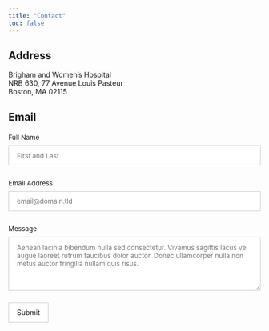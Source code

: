 ```yaml
---
title: "Contact"
toc: false
---
```


## Address

Brigham and Women's Hospital <br>
NRB 630, 77 Avenue Louis Pasteur <br>
Boston, MA 02115 <br>

## Email

<form id="fs-frm" name="simple-contact-form" accept-charset="utf-8" action="https://formspree.io/f/woldham@bwh.harvard.edu" method="post">
  <fieldset id="fs-frm-inputs">
    <label for="full-name">Full Name</label>
    <input type="text" name="name" id="full-name" placeholder="First and Last" required="">
    <label for="email-address">Email Address</label>
    <input type="email" name="_replyto" id="email-address" placeholder="email@domain.tld" required="">
    <label for="message">Message</label>
    <textarea rows="5" name="message" id="message" placeholder="Aenean lacinia bibendum nulla sed consectetur. Vivamus sagittis lacus vel augue laoreet rutrum faucibus dolor auctor. Donec ullamcorper nulla non metus auctor fringilla nullam quis risus." required=""></textarea>
    <input type="hidden" name="_subject" id="email-subject" value="Contact Form Submission">
  </fieldset>
  <input type="submit" value="Submit">
</form><style>/* reset */
#fs-frm input,
#fs-frm select,
#fs-frm textarea,
#fs-frm fieldset,
#fs-frm optgroup,
#fs-frm label,
#fs-frm #card-element:disabled {
  font-family: inherit;
  font-size: 100%;
  color: inherit;
  border: none;
  border-radius: 0;
  display: block;
  width: 100%;
  padding: 0;
  margin: 0;
  -webkit-appearance: none;
  -moz-appearance: none;
}
#fs-frm label,
#fs-frm legend,
#fs-frm ::placeholder {
  font-size: .825rem;
  margin-bottom: .5rem;
  padding-top: .2rem;
  display: flex;
  align-items: baseline;
}

/* border, padding, margin, width */
#fs-frm input,
#fs-frm select,
#fs-frm textarea,
#fs-frm #card-element {
  border: 1px solid rgba(0,0,0,0.2);
  background-color: rgba(255,255,255,0.9);
  padding: .75em 1rem;
  margin-bottom: 1.5rem;
}
#fs-frm input:focus,
#fs-frm select:focus,
#fs-frm textarea:focus {
  background-color: white;
  outline-style: solid;
  outline-width: thin;
  outline-color: gray;
  outline-offset: -1px;
}
#fs-frm [type="text"],
#fs-frm [type="email"] {
  width: 100%;
}
#fs-frm [type="button"],
#fs-frm [type="submit"],
#fs-frm [type="reset"] {
  width: auto;
  cursor: pointer;
  -webkit-appearance: button;
  -moz-appearance: button;
  appearance: button;
}
#fs-frm [type="button"]:focus,
#fs-frm [type="submit"]:focus,
#fs-frm [type="reset"]:focus {
  outline: none;
}
#fs-frm [type="submit"],
#fs-frm [type="reset"] {
  margin-bottom: 0;
}
#fs-frm select {
  text-transform: none;
}

#fs-frm [type="checkbox"] {
  -webkit-appearance: checkbox;
  -moz-appearance: checkbox;
  appearance: checkbox;
  display: inline-block;
  width: auto;
  margin: 0 .5em 0 0 !important;
}

#fs-frm [type="radio"] {
  -webkit-appearance: radio;
  -moz-appearance: radio;
  appearance: radio;
}

/* address, locale */
#fs-frm fieldset.locale input[name="city"],
#fs-frm fieldset.locale select[name="state"],
#fs-frm fieldset.locale input[name="postal-code"] {
  display: inline;
}
#fs-frm fieldset.locale input[name="city"] {
  width: 52%;
}
#fs-frm fieldset.locale select[name="state"],
#fs-frm fieldset.locale input[name="postal-code"] {
  width: 20%;
}
#fs-frm fieldset.locale input[name="city"],
#fs-frm fieldset.locale select[name="state"] {
  margin-right: 3%;
}
</style>